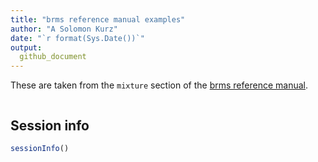 ```yaml
---
title: "brms reference manual examples"
author: "A Solomon Kurz"
date: "`r format(Sys.Date())`"
output:
  github_document
---
```


These are taken from the `mixture` section of the [brms reference manual](https://cran.r-project.org/web/packages/brms/brms.pdf).

```r
```













## Session info {-}

```r
sessionInfo()
```